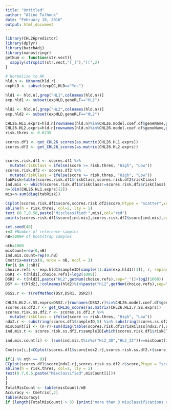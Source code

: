 ```yaml
---
title: "Untitled"
author: "Aline Talhouk"
date: "February 18, 2016"
output: html_document
---
```


```r
library(CHL26predictor)
library(dplyr)
library(batchAdj)
library(nanostringr)
getNum <- function(str.vect){
  sapply(strsplit(str.vect,"[_]"),"[[",2)
}

```

```r
# Normalize to HK 
hld.n <- HKnorm(hld.r)
expHLD <- subset(expQC,HLD=="Yes")

hld1 <- hld.n[,grep("HL1",colnames(hld.n))]
exp.hld1 <- subset(expHLD,geneRLF=="HL1")

hld2 <- hld.n[,grep("HL2",colnames(hld.n))]
exp.hld2 <- subset(expHLD,geneRLF=="HL2")

CHL26.HL1.exprs=hld.n[rownames(hld.n)%in%CHL26.model.coef.df$geneName,grep("HL1",colnames(hld.n))]+log(1000,2)
CHL26.HL2.exprs=hld.n[rownames(hld.n)%in%CHL26.model.coef.df$geneName,grep("HL2",colnames(hld.n))]+log(1000,2)
risk.thres <- 0.6235

scores.df1 <- get_CHL26_scores(as.matrix(CHL26.HL1.exprs))
scores.df2 <- get_CHL26_scores(as.matrix(CHL26.HL2.exprs))


scores.risk.df1 <- scores.df1 %>%
  mutate(riskClass = ifelse(score >= risk.thres, "High", "Low"))
scores.risk.df2 <- scores.df2 %>%
  mutate(riskClass = ifelse(score >= risk.thres, "High", "Low"))
tabRisk=table(scores.risk.df1$riskClass,scores.risk.df2$riskClass)
ind.mis <- which(scores.risk.df1$riskClass!=scores.risk.df2$riskClass)
n=(dim(CHL26.HL1.exprs)[2])
mis=n-sum(diag(tabRisk))

```

```r
CCplot(scores.risk.df1$score,scores.risk.df2$score,Ptype = "scatter",xrange = range(scores.df1$score), yrange = range(scores.df2$score), xlabel = "HL1", ylabel = "HL2", subtitle = "Scores without Batch Adjustment")
abline(h = risk.thres, col=2, lty = 1)
text (0.7,0.58,paste("Misclassified:",mis),col="red")
points(scores.risk.df1$score[ind.mis],scores.risk.df2$score[ind.mis],col="red")
```

```r
set.seed(40)
r=3 #Number of reference samples
nB=5000# of bootstrap samples

nth=1000
misCount=rep(0,nB)
ind.mis.count=rep(0,nB)
Cmetrix=matrix(0, nrow = nB, ncol = 3)
for(i in 1:nB){
choice.refs <- exp.hld1$sampleID[sample((1:dim(exp.hld1)[1]), r, replace = F)] 
DSR1 <- t(hld1[,choice.refs]+log2(1000))
DSR2 <- t(hld2[,paste("HL2",getNum(choice.refs),sep="_")]+log2(1000))
DSY <- t(hld2[,!colnames(hld2)%in%paste("HL2",getNum(choice.refs),sep="_")]+log2(1000))

DSS2.r <- t(refMethod(DSY,DSR1, DSR2))

CHL26.HL2.r.SS.exprs=DSS2.r[rownames(DSS2.r)%in%CHL26.model.coef.df$geneName,]
scores.ss.df2.r <- get_CHL26_scores(as.matrix(CHL26.HL2.r.SS.exprs))
scores.risk.ss.df2.r <- scores.ss.df2.r %>%
  mutate(riskClass = ifelse(score >= risk.thres, "High", "Low"))
ndx2.r <- substring(scores.df1$sampleID,5) %in% substring(scores.ss.df2.r$sampleID,5)
misCount[i] <- (n-r)-sum(diag(table(scores.risk.df1$riskClass[ndx2.r],scores.risk.ss.df2.r$riskClass)))
ind.mis.t <- scores.risk.ss.df2.r$sampleID[which(scores.risk.df1$riskClass[ndx2.r]!=scores.risk.ss.df2.r$riskClass)]

ind.mis.count[i] <- (sum(ind.mis.t%in%c("HL2_30","HL2_32"))==misCount[i])

Cmetrix[i,]=CCplot(scores.df1$score[ndx2.r],scores.risk.ss.df2.r$score, metrics = TRUE)

if(i %% nth == 0){
CCplot(scores.df1$score[ndx2.r],scores.risk.ss.df2.r$score,Ptype = "scatter", xrange = range(scores.df1$score), yrange = range(scores.df2$score), xlabel = "HL1", ylabel = "HL2")
abline(h = risk.thres, col=2, lty = 1)
text(0.7,0.6,paste("Misclassified",misCount[i]))
}
}
TotalMisCount <- table(misCount)/nB
Accuracy <- Cmetrix[,2]
table(Accuracy)
if (length(TotalMisCount) > 3) {print("more than 3 misclassifications observed")}
```

